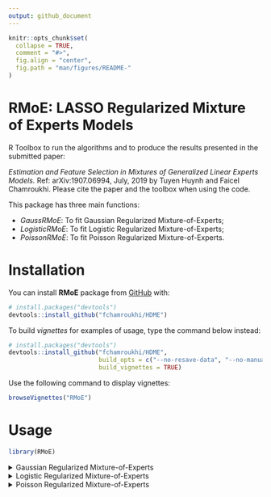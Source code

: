 ```yaml
---
output: github_document
---
```


<!-- README.md is generated from README.Rmd. Please edit that file -->

```r
knitr::opts_chunk$set(
  collapse = TRUE,
  comment = "#>",
  fig.align = "center",
  fig.path = "man/figures/README-"
)
```

# **RMoE**: LASSO Regularized Mixture of Experts Models

<!-- badges: start -->
<!-- badges: end -->

R Toolbox to run the algorithms and to produce the results presented in the submitted paper:

*Estimation and Feature Selection in Mixtures of Generalized Linear Experts Models.*
Ref: arXiv:1907.06994, July, 2019 by Tuyen Huynh and Faicel Chamroukhi.
Please cite the paper and the toolbox when using the code.


This package has three main functions:

* *GaussRMoE*: To fit Gaussian Regularized Mixture-of-Experts;
* *LogisticRMoE*: To fit Logistic Regularized Mixture-of-Experts;
* *PoissonRMoE*: To fit Poisson Regularized Mixture-of-Experts.

# Installation

You can install **RMoE** package from [GitHub](https://github.com/fchamroukhi/HDME) with:

```r
# install.packages("devtools")
devtools::install_github("fchamroukhi/HDME")
```

To build *vignettes* for examples of usage, type the command below instead:

```r
# install.packages("devtools")
devtools::install_github("fchamroukhi/HDME", 
                         build_opts = c("--no-resave-data", "--no-manual"), 
                         build_vignettes = TRUE)
```

Use the following command to display vignettes:

```r
browseVignettes("RMoE")
```

# Usage

```r
library(RMoE)
```

<details>
  <summary>Gaussian Regularized Mixture-of-Experts</summary>

```r
# Application to a simulated data set

data("gaussian")
X <- as.matrix(gaussian[, -8])
y <- gaussian$V8

K <- 2 # Number of experts
Lambda <- 5
Gamma <- 5
opt <- FALSE # opt = FALSE: proximal Newton; opt = TRUE: proximal Newton-type

grmoe <- GaussRMoE(Xm = X, Ym = y, K = K, Lambda = Lambda, 
                   Gamma = Gamma, option = opt, verbose = TRUE)

grmoe$plot()
```

```r
# Application to a real data set

data("housing")
X <- as.matrix(housing[, -15])
y <- housing$V15

K <- 2 # Number of experts
Lambda <- 42
Gamma <- 10
opt <- FALSE # opt = FALSE: proximal Newton; opt = TRUE: proximal Newton-type

grmoe <- GaussRMoE(Xm = X, Ym = y, K = K, Lambda = Lambda, 
                   Gamma = Gamma, option = opt, verbose = TRUE)

grmoe$plot()
```

</details>

<details>
  <summary>Logistic Regularized Mixture-of-Experts</summary>

```r
# Application to a simulated data set

data("logistic")
X <- as.matrix(logistic[, -8])
y <- logistic$V8

K <- 2 # Number of experts
Lambda <- 3
Gamma <- 3
opt <- FALSE # opt = FALSE: proximal Newton; opt = TRUE: proximal Newton-type

lrmoe <- LogisticRMoE(Xmat = X, Ymat = y, K = K, Lambda = Lambda, 
                   Gamma = Gamma, option = opt, verbose = TRUE)

lrmoe$plot()
```

</details>

<details>
  <summary>Poisson Regularized Mixture-of-Experts</summary>
  
```r
# Application to a simulated data set

data("poisson")
X <- as.matrix(poisson[, -8])
y <- poisson$V8

K <- 2 # Number of experts
Lambda <- 20
Gamma <- 10
opt <- FALSE # opt = FALSE: proximal Newton; opt = TRUE: proximal Newton-type

prmoe <- PoissonRMoE(Xmat = X, Ymat = y, K = K, Lambda = Lambda, 
                   Gamma = Gamma, option = opt, verbose = TRUE)

prmoe$plot()
```

```r
# Application to a real data set

data("cleveland")
X <- as.matrix(cleveland[, -15])
y <- cleveland$V15

K <- 2 # Number of experts
Lambda <- 10
Gamma <- 4
opt <- FALSE # opt = FALSE: proximal Newton; opt = TRUE: proximal Newton-type

prmoe <- PoissonRMoE(Xmat = X, Ymat = y, K = K, Lambda = Lambda, 
                   Gamma = Gamma, option = opt, verbose = TRUE)

prmoe$plot()
```

</details>
